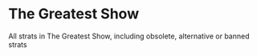 


# The Greatest Show

All strats in The Greatest Show, including obsolete, alternative or banned strats

<DocCardList />
